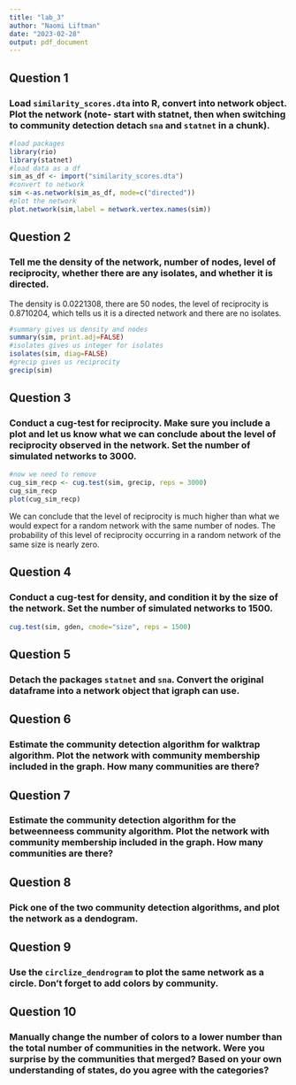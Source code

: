 ```yaml
---
title: "lab_3"
author: "Naomi Liftman"
date: "2023-02-28"
output: pdf_document
---
```

## Question 1
### Load `similarity_scores.dta` into R, convert into network object. Plot the network (note- start with statnet, then when switching to community detection detach `sna` and `statnet` in a chunk).

```r
#load packages
library(rio)
library(statnet)
#load data as a df
sim_as_df <- import("similarity_scores.dta")
#convert to network
sim <-as.network(sim_as_df, mode=c("directed"))
#plot the network
plot.network(sim,label = network.vertex.names(sim))
```

## Question 2
### Tell me the density of the network, number of nodes, level of reciprocity, whether there are any isolates, and whether it is directed.

The density is 0.0221308, there are 50 nodes, the level of reciprocity is 0.8710204, which tells us it is a directed network and there are no isolates. 

```r
#summary gives us density and nodes
summary(sim, print.adj=FALSE)
#isolates gives us integer for isolates
isolates(sim, diag=FALSE)
#grecip gives us reciprocity 
grecip(sim)
```

## Question 3
### Conduct a cug-test for reciprocity. Make sure you include a plot and let us know what we can conclude about the level of reciprocity observed in the network. Set the number of simulated networks to 3000.

```r
#now we need to remove 
cug_sim_recp <- cug.test(sim, grecip, reps = 3000)
cug_sim_recp
plot(cug_sim_recp)
```
We can conclude that the level of reciprocity is much higher than what we would expect for a random network with the same number of nodes. The probability of this level of reciprocity occurring in a random network of the same size is nearly zero. 

## Question 4
### Conduct a cug-test for density, and condition it by the size of the network. Set the number of simulated networks to 1500.

```r
cug.test(sim, gden, cmode="size", reps = 1500)
```


## Question 5
### Detach the packages `statnet` and `sna`. Convert the original dataframe into a network object that igraph can use.

## Question 6
### Estimate the community detection algorithm for walktrap algorithm. Plot the network with community membership included in the graph. How many communities are there?

## Question 7
### Estimate the community detection algorithm for the betweenneess community algorithm. Plot the network with community membership included in the graph. How many communities are there?

## Question 8
### Pick one of the two community detection algorithms, and plot the network as a dendogram.

## Question 9
### Use the `circlize_dendrogram` to plot the same network as a circle. Don't forget to add colors by community.

## Question 10
### Manually change the number of colors to a lower number than the total number of communities in the network. Were you surprise by the communities that merged? Based on your own understanding of states, do you agree with the categories?
